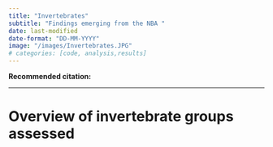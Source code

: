 ```yaml
---
title: "Invertebrates"
subtitle: "Findings emerging from the NBA "
date: last-modified
date-format: "DD-MM-YYYY"
image: "/images/Invertebrates.JPG"  
# categories: [code, analysis,results]
---
```


**Recommended citation:**

------------------------------------------------------------------------

# Overview of invertebrate groups assessed
